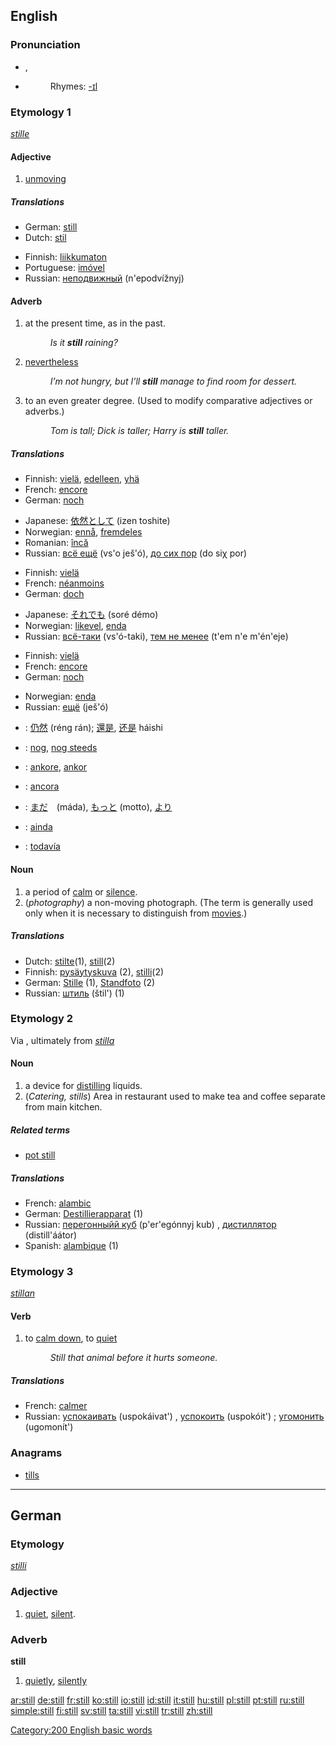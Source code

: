 {{wikipedia|Still (disambiguation)}}
==English==

{{rank|thought|found|people|141|still|just|while|again}}

===Pronunciation===
*{{IPA|/stɪl/}}, {{SAMPA|/stIl/}}
*{{audio|en-us-still.ogg|Audio (US)}}
*:Rhymes: [[Rhymes:English:-ɪl|-ɪl]]

===Etymology 1===
{{OE.}} ''[[stille]]''

====Adjective====
{{en-adj-er}}

# [[unmoving]]

=====Translations=====
{{top}}
*German: [[#German|still]]
*Dutch: [[stil]]
{{mid}}
*Finnish: [[liikkumaton]]
*Portuguese: [[imóvel]] {{m}}
*Russian: [[неподвижный]] (n'epodvížnyj)
{{bottom}}

====Adverb====
{{en-adv}}

# at the present time, as in the past.
#: ''Is it '''still''' raining?''
# [[nevertheless]]
#: ''I’m not hungry, but I’ll '''still''' manage to find room for dessert.''
# to an even greater degree.  (Used to modify comparative adjectives or adverbs.)
#: ''Tom is tall; Dick is taller; Harry is '''still''' taller.''

=====Translations=====
{{trans-top|at present, as in the past}}
*Finnish: [[vielä]], [[edelleen]], [[yhä]]
*French: [[encore]]
*German: [[noch]]
{{trans-mid}}
*Japanese: [[依然として]] (izen toshite)
*Norwegian: [[ennå]], [[fremdeles]]
*Romanian: [[încă]]
*Russian: [[всё ещё]] (vs'o ješ'ó), [[до сих пор]] (do siχ por)
{{trans-bottom}}
{{trans-top|nevertheless}}
*Finnish: [[vielä]]
*French: [[néanmoins]]
*German: [[doch]]
{{trans-mid}}
*Japanese: [[それでも]] (soré démo)
*Norwegian: [[likevel]], [[enda]]
*Russian: [[всё-таки]] (vs'ó-taki), [[тем не менее]] (t'em n'e m'én'eje)
{{trans-bottom}}
{{trans-top|to an even greater degree}}
*Finnish: [[vielä]]
*French: [[encore]]
*German: [[noch]]
{{trans-mid}}
*Norwegian: [[enda]]
*Russian: [[ещё]] (ješ'ó)
{{trans-bottom}}
{{checktrans}}
{{trans-top|translations to be checked}}
*{{ttbc|Chinese}}: [[仍然]] (réng rán); [[還是]], [[还是]] háishi
*{{ttbc|Dutch}}: [[nog#Dutch|nog]], [[nog steeds]]
*{{ttbc|Ido}}: [[ankore]], [[ankor]]
*{{ttbc|Italian}}: [[ancora]]
{{trans-mid}}
*{{ttbc|Japanese}}: [[まだ]]　(máda), [[もっと]] (motto), [[より]]
*{{ttbc|Portuguese}}: [[ainda]]
*{{ttbc|Spanish}}: [[todavía]]
{{trans-bottom}}

====Noun====
{{en-noun}}

# a period of [[calm]] or [[silence]].
# (''photography'') a non-moving photograph.  (The term is generally used only when it is necessary to distinguish from [[movie]]s.)

=====Translations=====
{{top}}
*Dutch: [[stilte]](1), [[still]](2)
*Finnish: [[pysäytyskuva]] (2), [[stilli]](2)
*German: [[Stille]] {{f}} (1), [[Standfoto]] {{n}} (2)
*Russian: [[штиль]] (štil') {{m}} (1)
{{bottom}}

===Etymology 2===
Via {{ME.}}, ultimately from {{L.}} ''[[stilla]]''

====Noun====
{{en-noun}}
{{wikipedia}}

# a device for [[distill]]ing liquids.
# (''Catering, stills'') Area in restaurant used to make tea and coffee separate from main kitchen.

=====Related terms=====
*[[pot still]]

=====Translations=====
{{top}}
*French: [[alambic]]
*German: [[Destillierapparat]] {{m}} (1)
*Russian: [[перегонныйй куб]] (p'er'egónnyj kub) {{m}}, [[дистиллятор]] (distill'áátor) {{m}}
*Spanish: [[alambique]] (1)
{{bottom}}

===Etymology 3===
{{OE.}} ''[[stillan]]''

====Verb====
{{en-verb}}

# to [[calm down]], to [[quiet]]
#:  ''Still that animal before it hurts someone.''

=====Translations=====
*French: [[calmer]]
*Russian: [[успокаивать]] (uspokáivat') {{impf}}, [[успокоить]] (uspokóit') {{pf}}; [[угомонить]] (ugomonít') {{pf}}

===Anagrams===
*[[tills]]

----

==German==

===Etymology===
{{OHG.}} ''[[stilli]]''

===Adjective===
{{de-adj|stiller|stillest}}

# [[quiet]], [[silent]].

===Adverb===
'''still'''

# [[quietly]], [[silently]]

[[Category:200 English basic words]]

[[ar:still]]
[[de:still]]
[[fr:still]]
[[ko:still]]
[[io:still]]
[[id:still]]
[[it:still]]
[[hu:still]]
[[pl:still]]
[[pt:still]]
[[ru:still]]
[[simple:still]]
[[fi:still]]
[[sv:still]]
[[ta:still]]
[[vi:still]]
[[tr:still]]
[[zh:still]]
